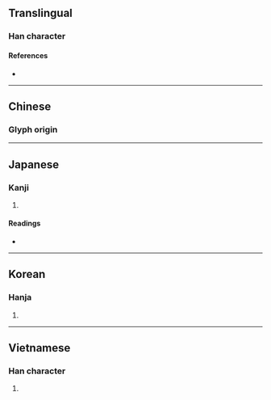 {{also|卮}}
{{character info}}
==Translingual==

===Han character===
{{Han char|rn=49|rad=己|as=04|sn=7|four=|canj=HMAU|ids=⿸𠂋巴}}

====References====
* {{Han ref|kx=0327.040|dkj=08751|dj=0631.070|hdz=10069.270|uh=5DF5|ud=24053}}

----

==Chinese==

===Glyph origin===
{{Han etym}}
{{zh-see|卮|v}}

----

==Japanese==

===Kanji===
{{ja-kanji|grade=|rs=己04}}

# {{rfdef|ja|sort=己04}}

====Readings====
* {{ja-readings|on=[[し]] (shi)|kun=[[さかずき]] (sakazuki)}}

----

==Korean==

===Hanja===
{{ko-hanja|hangeul=치|rv=chi|mr=ch'i}}

# {{rfdef|ko|sort=己04}}

----

==Vietnamese==

===Han character===
{{vi-hantu|[[chi]]|rs=己04}}

# {{rfdef|vi|sort=己04}}